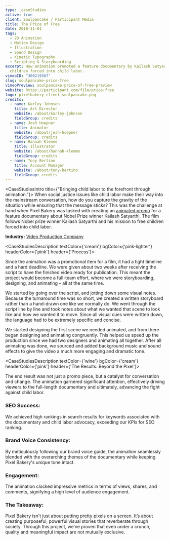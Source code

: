 ```yaml
---
type: _caseStudies
active: true
client: Soulpancake / Participant Media
title: The Price of Free
date: 2018-11-01
tags:
  - 2D Animation
  - Motion Design
  - Illustration
  - Sound Design
  - Kinetic Typography
  - Scripting & Storyboarding
excerpt: How animation promoted a feature documentary by Kailash Satyarthi to free
  children forced into child labor.
vimeoID: "300219367"
slug: soulpancake-price-free
vimeoPreview: soulpancake-price-of-free-preview
website: https://participant.com/film/price-free
logo: pixelbakery_client_soulpancake.png
credits:
  - name: Karley Johnson
    title: Art Director
    website: /about/karley-johnson
    fieldGroup: credits
  - name: Josh Hoepner
    title: Animator
    website: /about/josh-hoepner
    fieldGroup: credits
  - name: Hannah Klemme
    title: Illustrator
    website: /about/hannah-klemme
    fieldGroup: credits
  - name: Tony Bertino
    title: Account Manager
    website: /about/tony-bertino
    fieldGroup: credits
---
```


<CaseStudiesIntro title={"Bringing child labor to the forefront through animation."}>
When social justice issues like child labor make their way into the mainstream conversation, how do you capture the gravity of the situation while ensuring that the message sticks? This was the challenge at hand when Pixel Bakery was tasked with creating an [animated promo](/services/animation) for a feature documentary about Nobel Prize winner Kailash Satyarthi. The film follows Nobel prize winner Kailash Satyarthi and his mission to free children forced into child labor.

**Industry:** [Video Production Company](/industries/agency-video-production)

</CaseStudiesIntro>

<CaseStudiesDescription textColor={'cream'} bgColor={'pink-lighter'} headerColor={'pink'} header={'Process'}>

Since the animation was a promotional item for a film, it had a tight timeline and a hard deadline. We were given about two weeks after receiving the script to have the finished video ready for publication. This meant the project would become a full-team effort, where we were storyboarding, designing, and animating – all at the same time.

We started by going over the script, and jotting down some visual notes. Because the turnaround time was so short, we created a written storyboard rather than a hand-drawn one like we normally do. We went through the script line by line and took notes about what we wanted that scene to look like and how we wanted it to move. Since all visual cues were written down, the language had to be extremely specific and concise.

We started designing the first scene we needed animated, and from there began designing and animating congruently. This helped us speed up the production since we had two designers and animating all together. After all animating was done, we sourced and added background music and sound effects to give the video a much more engaging and dramatic tone.

</CaseStudiesDescription>

<CaseStudiesDescription textColor={'wine'} bgColor={'cream'} headerColor={'pink'} header={'The Results: Beyond the Pixel'}>

The end result was not just a promo piece, but a catalyst for conversation and change. The animation garnered significant attention, effectively driving viewers to the full-length documentary and ultimately, advancing the fight against child labor.

### SEO Success:
We achieved high rankings in search results for keywords associated with the documentary and child labor advocacy, exceeding our KPIs for SEO ranking.

### Brand Voice Consistency:
By meticulously following our brand voice guide, the animation seamlessly blended with the overarching themes of the documentary while keeping Pixel Bakery's unique tone intact.

### Engagement:
The animation clocked impressive metrics in terms of views, shares, and comments, signifying a high level of audience engagement.

### The Takeaway:

Pixel Bakery isn't just about putting pretty pixels on a screen. It’s about creating purposeful, powerful visual stories that reverberate through society. Through this project, we’ve proven that even under a crunch, quality and meaningful impact are not mutually exclusive.

</CaseStudiesDescription>
